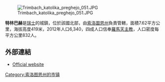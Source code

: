 [[Image:Trimbach_katolika_preghejo_051.JPG|right]]

'''特林巴赫'''是[[瑞士|瑞士]]的城鎮，位於該國北部，由[[索洛圖恩州|索洛圖恩州]]負責管轄，面積7.62平方公里，海拔高度419米，2012年人口6,340，四成人口信奉[[羅馬天主教|羅馬天主教]]，人口密度每平方公里832人。

==外部連結==
* [http://www.trimbach.ch Official website] {{Wayback|url=http://www.trimbach.ch/ |date=20010722020617 }} {{de icon}}

{{Switzerland-geo-stub}}
[[Category:索洛图恩州的市镇|Category:索洛图恩州的市镇]]